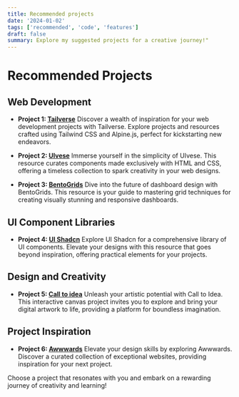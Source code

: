 ```yaml
---
title: Recommended projects
date: '2024-01-02'
tags: ['recommended', 'code', 'features']
draft: false
summary: Explore my suggested projects for a creative journey!"
---
```

# Recommended Projects

## Web Development

- **Project 1: [Tailverse](https://www.tailverse.tech/)**
  Discover a wealth of inspiration for your web development projects with Tailverse. Explore projects and resources crafted using Tailwind CSS and Alpine.js, perfect for kickstarting new endeavors.

- **Project 2: [UIvese](https://uiverse.io/)**
  Immerse yourself in the simplicity of UIvese. This resource curates components made exclusively with HTML and CSS, offering a timeless collection to spark creativity in your web designs.

- **Project 3: [BentoGrids](https://bentogrids.com/)**
  Dive into the future of dashboard design with BentoGrids. This resource is your guide to mastering grid techniques for creating visually stunning and responsive dashboards.

## UI Component Libraries

- **Project 4: [UI Shadcn](https://ui.shadcn.com/)**
  Explore UI Shadcn for a comprehensive library of UI components. Elevate your designs with this resource that goes beyond inspiration, offering practical elements for your projects.

## Design and Creativity

- **Project 5: [Call to idea](https://calltoidea.com/index.php)**
  Unleash your artistic potential with Call to Idea. This interactive canvas project invites you to explore and bring your digital artwork to life, providing a platform for boundless imagination.

## Project Inspiration

- **Project 6: [Awwwards](https://www.awwwards.com/)**
  Elevate your design skills by exploring Awwwards. Discover a curated collection of exceptional websites, providing inspiration for your next project.

Choose a project that resonates with you and embark on a rewarding journey of creativity and learning!
